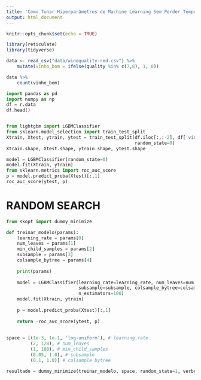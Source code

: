 ```yaml
---
title: 'Como Tunar Hiperparâmetros de Machine Learning Sem Perder Tempo'
output: html_document
---
```


```r
knitr::opts_chunk$set(echo = TRUE)
```


```r
library(reticulate)
library(tidyverse)

data <- read_csv("data/winequality-red.csv") %>% 
    mutate(vinho_bom = ifelse(quality %in% c(7,8), 1, 0))

data %>% 
    count(vinho_bom)
```


```python
import pandas as pd
import numpy as np
df = r.data
df.head()


from lightgbm import LGBMClassifier
from sklearn.model_selection import train_test_split
Xtrain, Xtest, ytrain, ytest = train_test_split(df.iloc[:,:-2], df['vinho_bom'], train_size = 0.5,
                                                random_state=0)
Xtrain.shape, Xtest.shape, ytrain.shape, ytest.shape

model = LGBMClassifier(random_state=0)
model.fit(Xtrain, ytrain)
from sklearn.metrics import roc_auc_score
p = model.predict_proba(Xtest)[:,1]
roc_auc_score(ytest, p)
```

# RANDOM SEARCH

```python
from skopt import dummy_minimize

def treinar_modelo(params):
    learning_rate = params[0]
    num_leaves = params[1]
    min_child_samples = params[2]
    subsample = params[3]
    colsample_bytree = params[4]
    
    print(params)
    
    model = LGBMClassifier(learning_rate=learning_rate, num_leaves=num_leaves, min_child_samples=min_child_samples, 
                           subsample=subsample, colsample_bytree=colsample_bytree, random_state=0, subsample_freq=1, 
                           n_estimators=100)
    model.fit(Xtrain, ytrain)
    
    p = model.predict_proba(Xtest)[:,1]
    
    return -roc_auc_score(ytest, p)
    
    
space = [(1e-3, 1e-1, 'log-uniform'), # learning rate
         (2, 128), # num_leaves
         (1, 100), # min_child_samples
         (0.05, 1.0), # subsample
         (0.1, 1.0)] # colsample bytree

resultado = dummy_minimize(treinar_modelo, space, random_state=1, verbose=1, n_calls=30)
```








